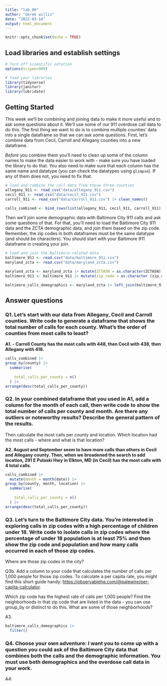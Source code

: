 ```yaml
---
title: "lab_06"
author: "derek willis"
date: "2022-03-14"
output: html_document
---
```


```r
knitr::opts_chunk$set(echo = TRUE)
```

## Load libraries and establish settings

```r
# Turn off scientific notation
options(scipen=999)

# load your libraries
library(tidyverse)
library(janitor)
library(lubridate)
```

## Getting Started

This week we'll be combining and joining data to make it more useful and to ask some questions about it. We'll use some of our 911 overdose call data to do this. The first thing we want to do is to combine multiple counties' data into a single dataframe so that we can ask some questions. First, let's combine data from Cecil, Carroll and Allegany counties into a new dataframe.

*Before* you combine them you'll need to clean up some of the column names to make the data easier to work with - make sure you have loaded the library to do that. You also need to make sure that each column has the same name and datatype (you can check the datatypes using `glimpse`). If any of them does not, you need to fix that.

```r
# load and combine the call data from those three counties
allegany_911 <- read_csv("data/allegany_911.csv")
cecil_911 <- read_csv("data/cecil_911.csv") 
carroll_911 <- read_csv("data/carroll_911.csv") |> clean_names()

calls_combined <- bind_rows(list(allegany_911, cecil_911, carroll_911))

```

Then we'll join some demographic data with Baltimore City 911 calls and ask some questions of that. For that, you'll need to load the Baltimore City 911 data and the ZCTA demographic data, and join them based on the zip code. Remember, the zip codes in both dataframes must be the same datatype (and should be characters). You should start with your Baltimore 911 dataframe in creating your join.

```r
# load and join the Baltimore-related data
baltimore_911 <- read.csv("data/baltimore_911.csv")
maryland_zcta <- read.csv("data/maryland_zcta.csv")

maryland_zcta <- maryland_zcta |> mutate(ZCTA5N = as.character(ZCTA5N))
baltimore_911 <- baltimore_911 |> mutate(zip_code = as.character (zip_code))

baltimore_calls_demographics <- maryland_zcta |> left_join(baltimore_911, join_by(ZCTA5N==zip_code))
```

## Answer questions

### Q1. Let's start with our data from Allegany, Cecil and Carroll counties. Write code to generate a dataframe that shows the total number of calls for each county. What's the order of counties from most calls to least?

**A1. - Carroll County has the most calls with 448, then Cecil with 438, then Allegany with 418.**

```r
calls_combined |>
group_by(county) |>
  summarise(
    
    total_calls_per_county = n()
  ) |>
arrange(desc(total_calls_per_county))

```

### Q2. In your combined dataframe that you used in A1, add a column for the month of each call, then write code to show the total number of calls per county and month. Are there any outliers or noteworthy results? Describe the general pattern of the results.

Then calculate the most calls per county and location. Which location had the most calls - where and what is that location?

**A2. August and September seem to have more calls than others in Cecil and Allegany county. Then, when we broadened the search to add location, 291 E Pulaski Hwy in Elkton, MD (in Cecil) has the most calls with 4 total calls.**

```r
calls_combined |>
  mutate(month = month(date)) |>
group_by(county, month, location) |>
  summarise(
    
    total_calls_per_county = n()
  ) |>
arrange(desc(total_calls_per_county))
```

### Q3. Let's turn to the Baltimore City data. You're interested in exploring calls in zip codes with a high percentage of children under 18. Write code to isolate calls in zip codes where the percentage of under 18 population is at least 75% and then show the zip code and population and how many calls occurred in each of those zip codes.

Where are those zip codes in the city?

Q3b. Add a column to your code that calculates the number of calls per 1,000 people for those zip codes. To calculate a per capita rate, you might find this short guide handy: [https://observablehq.com/\@palewire/per-capita-calculator](https://observablehq.com/@palewire/per-capita-calculator){.uri}.

Which zip code has the highest rate of calls per 1,000 people? Find the neighborhoods in that zip code that are listed in the data - you can use group_by or distinct to do this. What are some of those neighborhoods?

A3.

```r
baltimore_calls_demographics |>
  filter()
```

### Q4. Choose your own adventure: I want you to come up with a question you could ask of the Baltimore City data that combines both the calls and the demographic information. You must use both demographics and the overdose call data in your work.

A4:

```r

```
